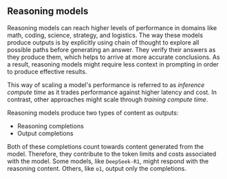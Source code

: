 ---
---

## Reasoning models

Reasoning models can reach higher levels of performance in domains like math, coding, science, strategy, and logistics. The way these models produce outputs is by explicitly using chain of thought to explore all possible paths before generating an answer. They verify their answers as they produce them, which helps to arrive at more accurate conclusions. As a result, reasoning models might require less context in prompting in order to produce effective results. 

This way of scaling a model's performance is referred to as *inference compute time* as it trades performance against higher latency and cost. In contrast, other approaches might scale through *training compute time*. 

Reasoning models produce two types of content as outputs:

* Reasoning completions
* Output completions

Both of these completions count towards content generated from the model. Therefore, they contribute to the token limits and costs associated with the model. Some models, like `DeepSeek-R1`, might respond with the reasoning content. Others, like `o1`, output only the completions.